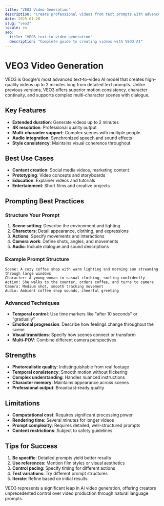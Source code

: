 ```yaml
---
title: "VEO3 Video Generation"
description: "Create professional videos from text prompts with advanced AI"
date: 2025-01-20
slug: "veo3"
locale: en
seo:
  title: "VEO3 text-to-video generation"
  description: "Complete guide to creating videos with VEO3 AI"
---
```


# VEO3 Video Generation

VEO3 is Google's most advanced text-to-video AI model that creates high-quality videos up to 2 minutes long from detailed text prompts. Unlike previous versions, VEO3 offers superior motion consistency, character continuity, and supports complex multi-character scenes with dialogue.

## Key Features

- **Extended duration**: Generate videos up to 2 minutes
- **4K resolution**: Professional quality output
- **Multi-character support**: Complex scenes with multiple people
- **Audio integration**: Synchronized speech and sound effects
- **Style consistency**: Maintains visual coherence throughout

## Best Use Cases

- **Content creation**: Social media videos, marketing content
- **Prototyping**: Video concepts and storyboards
- **Education**: Explainer videos and tutorials
- **Entertainment**: Short films and creative projects

## Prompting Best Practices

### Structure Your Prompt

1. **Scene setting**: Describe the environment and lighting
2. **Characters**: Detail appearance, clothing, and expressions
3. **Actions**: Specify movements and interactions
4. **Camera work**: Define shots, angles, and movements
5. **Audio**: Include dialogue and sound descriptions

### Example Prompt Structure

```
Scene: A cozy coffee shop with warm lighting and morning sun streaming through large windows
Character: A young woman in casual clothing, smiling confidently
Action: She walks to the counter, orders coffee, and turns to camera
Camera: Medium shot, smooth tracking movement
Audio: Ambient coffee shop sounds, cheerful greeting
```

### Advanced Techniques

- **Temporal control**: Use time markers like "after 10 seconds" or "gradually"
- **Emotional progression**: Describe how feelings change throughout the scene
- **Visual transitions**: Specify how scenes connect or transform
- **Multi-POV**: Combine different camera perspectives

## Strengths

- **Photorealistic quality**: Indistinguishable from real footage
- **Temporal consistency**: Smooth motion without flickering
- **Complex understanding**: Handles nuanced instructions
- **Character memory**: Maintains appearance across scenes
- **Professional output**: Broadcast-ready quality

## Limitations

- **Computational cost**: Requires significant processing power
- **Rendering time**: Several minutes for longer videos
- **Prompt complexity**: Requires detailed, well-structured prompts
- **Content restrictions**: Subject to safety guidelines

## Tips for Success

1. **Be specific**: Detailed prompts yield better results
2. **Use references**: Mention film styles or visual aesthetics
3. **Control pacing**: Specify timing for different actions
4. **Test variations**: Try different prompt structures
5. **Iterate**: Refine based on initial results

VEO3 represents a significant leap in AI video generation, offering creators unprecedented control over video production through natural language prompts. 